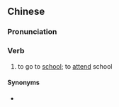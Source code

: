 {{also|返学}}
==Chinese==
{{zh-forms|s=返学}}

===Pronunciation===
{{zh-pron
|c=faan1 hok6
|cat=v
}}

===Verb===
{{zh-verb}}

# {{lb|zh|Cantonese}} to go to [[school]]; to [[attend]] school

====Synonyms====
* {{zh-l|[[返]][[學校]]}}
